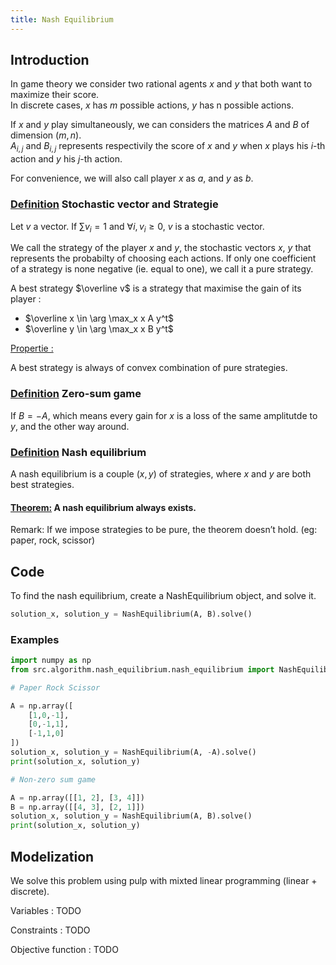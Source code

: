 ```yaml
---
title: Nash Equilibrium
---
```


## Introduction

In game theory we consider two rational agents $x$ and $y$ that both want to maximize their score. \
In discrete cases, $x$ has $m$ possible actions, $y$ has n possible actions. 

If $x$ and $y$ play simultaneously, we can considers the matrices $A$ and $B$ of dimension $(m,n)$. \
$A_{i,j}$ and $B_{i, j}$ represents respectivily the score of $x$ and $y$ when $x$ plays his $i$-th action and $y$ his $j$-th action.

For convenience, we will also call player $x$ as $a$, and $y$ as $b$.

### <ins>Definition</ins> Stochastic vector and Strategie
Let $v$ a vector. If $\sum v_i = 1$ and $\forall i, v_i \geq 0$, $v$ is a stochastic vector.

We call the strategy of the player $x$ and $y$, the stochastic vectors $x$, $y$ that represents the probabilty of choosing each actions.
If only one coefficient of a strategy is none negative (ie. equal to one), we call it a pure strategy.

A best strategy $\overline v$ is a strategy that maximise the gain of its player : \

* $\overline x \in \arg \max_x x A y^t$
* $\overline y \in \arg \max_x x B y^t$

<ins>Propertie :</ins> A best strategy is always of convex combination of pure strategies.

### <ins>Definition</ins> Zero-sum game 
If $B = -A$, which means every gain for $x$ is a loss of the same amplitutde to $y$, and the other way around.


### <ins>Definition</ins> Nash equilibrium 
A nash equilibrium is a couple $(x, y)$ of strategies, where $x$ and $y$ are both best strategies.

#### <ins>Theorem:</ins> A nash equilibrium always exists.
Remark: If we impose strategies to be pure, the theorem doesn't hold. (eg: paper, rock, scissor)

## Code

To find the nash equilibrium, create a NashEquilibrium object, and solve it.

```python
solution_x, solution_y = NashEquilibrium(A, B).solve()
```

### Examples

```python
import numpy as np
from src.algorithm.nash_equilibrium.nash_equilibrium import NashEquilibrium
```

```python
# Paper Rock Scissor

A = np.array([
    [1,0,-1],
    [0,-1,1],
    [-1,1,0]
])
solution_x, solution_y = NashEquilibrium(A, -A).solve()
print(solution_x, solution_y)
```

```python
# Non-zero sum game

A = np.array([[1, 2], [3, 4]]) 
B = np.array([[4, 3], [2, 1]])
solution_x, solution_y = NashEquilibrium(A, B).solve()
print(solution_x, solution_y)
```


## Modelization

We solve this problem using pulp with mixted linear programming (linear + discrete).

Variables :
TODO

Constraints :
TODO

Objective function :
TODO